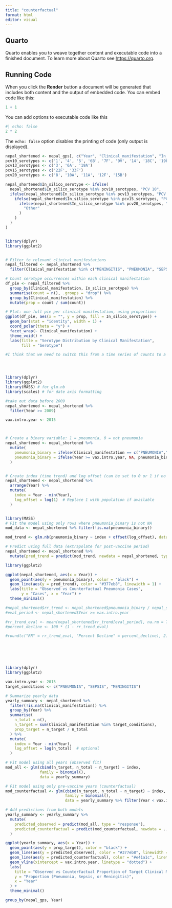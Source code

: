 ```yaml
---
title: "counterfactual"
format: html
editor: visual
---
```


## Quarto

Quarto enables you to weave together content and executable code into a finished document. To learn more about Quarto see <https://quarto.org>.

## Running Code

When you click the **Render** button a document will be generated that includes both content and the output of embedded code. You can embed code like this:

```r
1 + 1
```

You can add options to executable code like this

```r
#| echo: false
2 * 2
```

The `echo: false` option disables the printing of code (only output is displayed).

```r
nepal_shortened <- nepal_gps[, c("Year", "Clinical_manifestation", "In_silico_serotype")]
pcv10_serotypes <- c('1', '4', '5', '6B', '7F', '9V', '14', '18C', '19F', '23F')
pcv13_serotypes <- c('3', '6A', '19A')
pcv15_serotypes <- c('22F', '33F')
pcv20_serotypes <- c('8', '10A', '11A', '12F', '15B')

nepal_shortened$In_silico_serotype <- ifelse(
  nepal_shortened$In_silico_serotype %in% pcv10_serotypes, "PCV 10",
  ifelse(nepal_shortened$In_silico_serotype %in% pcv13_serotypes, "PCV 13",
    ifelse(nepal_shortened$In_silico_serotype %in% pcv15_serotypes, "PCV 15",
      ifelse(nepal_shortened$In_silico_serotype %in% pcv20_serotypes, "PCV 20",
        "Other"
      )
    )
  )
)



```

```r
library(dplyr)
library(ggplot2)


# Filter to relevant clinical manifestations
nepal_filtered <- nepal_shortened %>%
  filter(Clinical_manifestation %in% c("MENINGITIS", "PNEUMONIA", "SEPSIS"))

# Count serotype occurrences within each clinical manifestation
df_pie <- nepal_filtered %>%
  group_by(Clinical_manifestation, In_silico_serotype) %>%
  summarise(count = n(), .groups = "drop") %>%
  group_by(Clinical_manifestation) %>%
  mutate(prop = count / sum(count))

# Plot: one full pie per clinical manifestation, using proportions
ggplot(df_pie, aes(x = "", y = prop, fill = In_silico_serotype)) +
  geom_bar(stat = "identity", width = 1) +
  coord_polar(theta = "y") +
  facet_wrap(~ Clinical_manifestation) +
  theme_void() +
  labs(title = "Serotype Distribution by Clinical Manifestation",
       fill = "Serotype")


```

```r

#I think that we need to switch this from a time series of counts to a time series of proportion of disease vs carriage also need to add in the observed data to the plot either way; 




library(dplyr)
library(ggplot2)
library(MASS) # for glm.nb
library(scales) # for date axis formatting

#take out data before 2009 
nepal_shortened <- nepal_shortened %>%
  filter(Year >= 2009)

vax.intro.year <- 2015



# Create a binary variable: 1 = pneumonia, 0 = not pneumonia
nepal_shortened <- nepal_shortened %>%
  mutate(
    pneumonia_binary = ifelse(Clinical_manifestation == c("PNEUMONIA","SEPSIS", "MENINGITIS"), 1, 0),
    pneumonia_binary = ifelse(Year >= vax.intro.year, NA, pneumonia_binary)
  )


# Create index (time trend) and log offset (can be set to 0 or 1 if no population data)
nepal_shortened <- nepal_shortened %>%
  arrange(Year) %>%
  mutate(
    index = Year - min(Year),
    log_offset = log(1)  # Replace 1 with population if available
  )


library(MASS)
# Fit the model using only rows where pneumonia_binary is not NA
mod_data <- nepal_shortened %>% filter(!is.na(pneumonia_binary))

mod_trend <- glm.nb(pneumonia_binary ~ index + offset(log_offset), data = mod_data)

# Predict using full data (extrapolate for post-vaccine period)
nepal_shortened <- nepal_shortened %>%
  mutate(pred_trend = predict(mod_trend, newdata = nepal_shortened, type = "response"))


```

```r

library(ggplot2)

ggplot(nepal_shortened, aes(x = Year)) +
  geom_point(aes(y = pneumonia_binary), color = "black") +
  geom_line(aes(y = pred_trend), color = "#377eb8", linewidth = 1) +
  labs(title = "Observed vs Counterfactual Pneumonia Cases",
       y = "Cases", x = "Year") +
  theme_minimal()


```

```r
#nepal_shortened$rr_trend <- nepal_shortened$pneumonia_binary / nepal_shortened$pred_trend
#eval_period <- nepal_shortened$Year >= vax.intro.year

#rr_trend_eval <- mean(nepal_shortened$rr_trend[eval_period], na.rm = TRUE)
#percent_decline <- 100 * (1 - rr_trend_eval)

#round(c("RR" = rr_trend_eval, "Percent Decline" = percent_decline), 2)

```

```r


```

```{}
```

```{}
```

```{}
```

```{}
```

```r
library(dplyr)
library(ggplot2)

vax.intro.year <- 2015
target_conditions <- c("PNEUMONIA", "SEPSIS", "MENINGITIS")

# Summarize yearly data
yearly_summary <- nepal_shortened %>%
  filter(!is.na(Clinical_manifestation)) %>%
  group_by(Year) %>%
  summarise(
    n_total = n(),
    n_target = sum(Clinical_manifestation %in% target_conditions),
    prop_target = n_target / n_total
  ) %>%
  mutate(
    index = Year - min(Year),
    log_offset = log(n_total)  # optional
  )

# Fit model using all years (observed fit)
mod_all <- glm(cbind(n_target, n_total - n_target) ~ index,
               family = binomial(),
               data = yearly_summary)

# Fit model using only pre-vaccine years (counterfactual)
mod_counterfactual <- glm(cbind(n_target, n_total - n_target) ~ index,
                          family = binomial(),
                          data = yearly_summary %>% filter(Year < vax.intro.year))

# Add predictions from both models
yearly_summary <- yearly_summary %>%
  mutate(
    predicted_observed = predict(mod_all, type = "response"),
    predicted_counterfactual = predict(mod_counterfactual, newdata = ., type = "response")
  )

```

```r
ggplot(yearly_summary, aes(x = Year)) +
  geom_point(aes(y = prop_target), color = "black") +
  geom_line(aes(y = predicted_observed), color = "#377eb8", linewidth = 1.2) +
  geom_line(aes(y = predicted_counterfactual), color = "#e41a1c", linetype = "dashed", linewidth = 1.2) +
  geom_vline(xintercept = vax.intro.year, linetype = "dotted") +
  labs(
    title = "Observed vs Counterfactual Proportion of Target Clinical Manifestations",
    y = "Proportion (Pneumonia, Sepsis, or Meningitis)",
    x = "Year"
  ) +
  theme_minimal()

```
```r

group_by(nepal_gps, Year)

```
